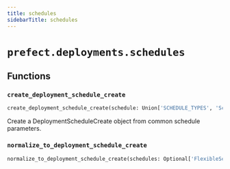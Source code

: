 ```yaml
---
title: schedules
sidebarTitle: schedules
---
```


# `prefect.deployments.schedules`

## Functions

### `create_deployment_schedule_create`

```python
create_deployment_schedule_create(schedule: Union['SCHEDULE_TYPES', 'Schedule'], active: Optional[bool] = True) -> DeploymentScheduleCreate
```


Create a DeploymentScheduleCreate object from common schedule parameters.


### `normalize_to_deployment_schedule_create`

```python
normalize_to_deployment_schedule_create(schedules: Optional['FlexibleScheduleList']) -> List[DeploymentScheduleCreate]
```
